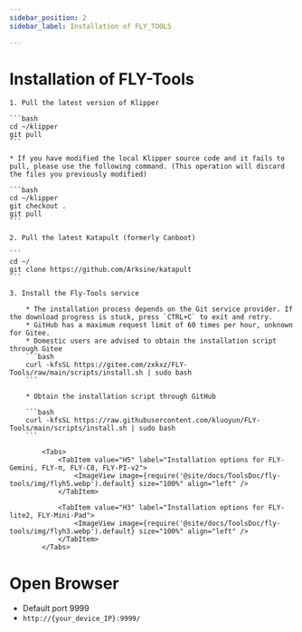 ```yaml
---
sidebar_position: 2
sidebar_label: Installation of FLY_TOOLS

---
```






# Installation of FLY-Tools

    1. Pull the latest version of Klipper

    ```bash
    cd ~/klipper
    git pull
    ```

    * If you have modified the local Klipper source code and it fails to pull, please use the following command. (This operation will discard the files you previously modified)

    ```bash
    cd ~/klipper
    git checkout .
    git pull
    ```

    2. Pull the latest Katapult (formerly Canboot)

    ```
    cd ~/
    git clone https://github.com/Arksine/katapult
    ```

    3. Install the Fly-Tools service

        * The installation process depends on the Git service provider. If the download progress is stuck, press `CTRL+C` to exit and retry.
        * GitHub has a maximum request limit of 60 times per hour, unknown for Gitee.
        * Domestic users are advised to obtain the installation script through Gitee
        ```bash
        curl -kfsSL https://gitee.com/zxkxz/FLY-Tools/raw/main/scripts/install.sh | sudo bash
        ```

        * Obtain the installation script through GitHub

        ```bash
        curl -kfsSL https://raw.githubusercontent.com/kluoyun/FLY-Tools/main/scripts/install.sh | sudo bash
        ```

            <Tabs>
                <TabItem value="H5" label="Installation options for FLY-Gemini, FLY-π, FLY-C8, FLY-PI-v2">
                    <ImageView image={require('@site/docs/ToolsDoc/fly-tools/img/flyh5.webp').default} size="100%" align="left" />
                </TabItem>
                
                <TabItem value="H3" label="Installation options for FLY-lite2, FLY-Mini-Pad">
                    <ImageView image={require('@site/docs/ToolsDoc/fly-tools/img/flyh3.webp').default} size="100%" align="left" />
                </TabItem>
            </Tabs>

# Open Browser
   * Default port 9999
   * `http://{your_device_IP}:9999/`